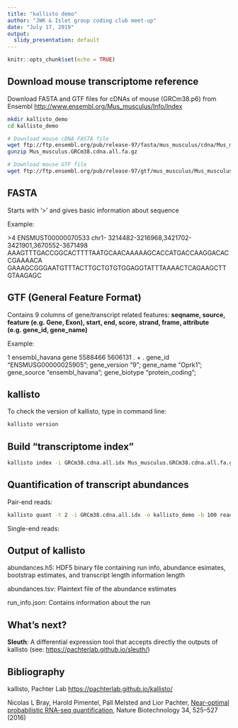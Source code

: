 ```yaml
---
title: "kallisto demo"
author: "JWK & Islet group coding club meet-up"
date: "July 17, 2019"
output:
  slidy_presentation: default
---
```


```r
knitr::opts_chunk$set(echo = TRUE)
```

## Download mouse transcriptome reference

Download FASTA and GTF files for cDNAs of mouse (GRCm38.p6) from Ensembl
<http://www.ensembl.org/Mus_musculus/Info/Index>

```bash
mkdir kallisto_demo
cd kallisto_demo

# Download mouse cDNA FASTA file
wget ftp://ftp.ensembl.org/pub/release-97/fasta/mus_musculus/cdna/Mus_musculus.GRCm38.cdna.all.fa.gz
gunzip Mus_musculus.GRCm38.cdna.all.fa.gz

# Download mouse GTF file
wget ftp://ftp.ensembl.org/pub/release-97/gtf/mus_musculus/Mus_musculus.GRCm38.97.gtf.gz

```

## FASTA

Starts with ‘>’ and gives basic information about sequence

Example:

\>4 ENSMUST00000070533 chr1- 3214482-3216968,3421702-3421901,3670552-3671498
AAAGTTTGACCGGCACTTTTAATGCAACAAAAAGCACCATGACCAAGGACACCGAAAACA
GAAAGCGGGAATGTTTACTTGCTGTGTGGAGGTATTTAAAACTCAGAAGCTTGTAAGAGC

## GTF (General Feature Format)

Contains 9 columns of gene/transcript related features: **seqname, source, feature (e.g. Gene, Exon), start, end, score, strand, frame, attribute (e.g. gene_id, gene_name)**

Example: 

1       ensembl_havana  gene    5588466 5606131 .       +       .       gene_id "ENSMUSG00000025905"; gene_version "9"; gene_name "Oprk1"; gene_source "ensembl_havana"; gene_biotype "protein_coding";

## kallisto

To check the version of kallisto, type in command line:
```bash
kallisto version
```

## Build “transcriptome index”

```bash
kallisto index -i GRCm38.cdna.all.idx Mus_musculus.GRCm38.cdna.all.fa.gz
```

## Quantification of transcript abundances

Pair-end reads:
```bash
kallisto quant -t 2 -i GRCm38.cdna.all.idx -o kallisto_demo -b 100 reads_1.fastq.gz reads_2.fastq.gz
```

Single-end reads:

## Output of kallisto

abundances.h5: HDF5 binary file containing run info, abundance esimates, bootstrap estimates, and transcript length information length

abundances.tsv: Plaintext file of the abundance estimates

run_info.json: Contains information about the run

## What's next?

**Sleuth**: A differential expression tool that accepts directly the outputs of kallisto (see: <https://pachterlab.github.io/sleuth/>)

## Bibliography
kallisto, Pachter Lab <https://pachterlab.github.io/kallisto/>

Nicolas L Bray, Harold Pimentel, Páll Melsted and Lior Pachter, [Near-optimal probabilistic RNA-seq quantification](https://www.nature.com/articles/nbt.3519), Nature Biotechnology 34, 525–527 (2016)
